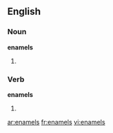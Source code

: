 ==English==

===Noun===
'''enamels'''

# {{plural of|[[enamel]]}}

===Verb===
'''enamels'''

# {{third-person singular of|[[enamel]]}}

[[ar:enamels]]
[[fr:enamels]]
[[vi:enamels]]